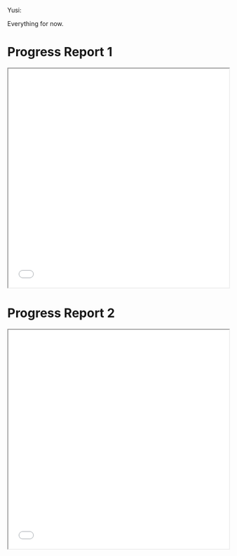 Yusi: 

Everything for now.


# Progress Report 1

<iframe src="reference/progress_report1.pdf" width="100%" height="500px"></iframe>

# Progress Report 2

<iframe src="reference/progress_report2.pdf" width="100%" height="500px"></iframe>

